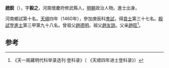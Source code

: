 '''趙銳'''（{{bd|1422年||？}}），字'''毅之'''，河南懷慶府修武縣人，[[明朝|明朝]]政治人物。進士出身。

河南鄉試第十名。[[天顺_(明朝)|天順]]四年（1460年），參加庚辰科[[會試|會試]]，得[[貢士|貢士]]第三十七名。[[殿試|殿試]]登[[進士|進士]]第三甲第九十八名。曾祖父[[趙德明|趙德明]]。祖父[[趙友諒|趙友諒]]。父亲[[趙旺|趙旺]]<ref>《天一阁藏明代科举录选刊·登科录》（ 《天顺四年进士登科录》）</ref>。

==参考==
{{reflist}}
{{明朝人物小作品}}
{{天順四年庚辰科殿試金榜}}